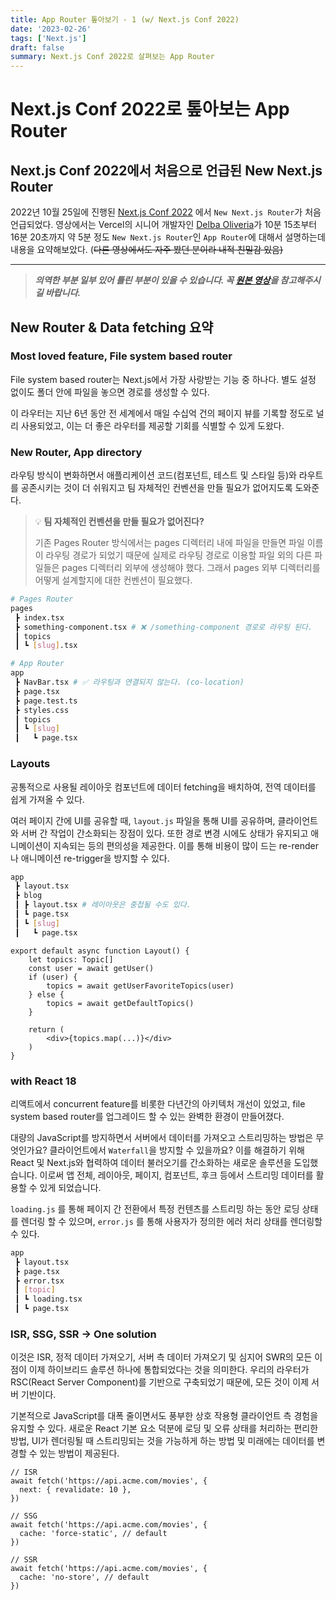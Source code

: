 ```yaml
---
title: App Router 톺아보기 - 1 (w/ Next.js Conf 2022)
date: '2023-02-26'
tags: ['Next.js']
draft: false
summary: Next.js Conf 2022로 살펴보는 App Router
---
```


# Next.js Conf 2022로 톺아보는 App Router

## Next.js Conf 2022에서 처음으로 언급된 New Next.js Router

2022년 10월 25일에 진행된 [Next.js Conf 2022](https://www.youtube.com/live/NiknNI_0J48?feature=shared&t=612) 에서 `New Next.js Router`가 처음 언급되었다. 영상에서는 Vercel의 시니어 개발자인 [Delba Oliveria](https://twitter.com/delba_oliveira)가 10분 15초부터 16분 20초까지 약 5분 정도 `New Next.js Router`인 `App Router`에 대해서 설명하는데 내용을 요약해보았다. (~~다른 영상에서도 자주 봤던 분이라 내적 친밀감 있음)~~

---

> **_의역한 부분 일부 있어 틀린 부분이 있을 수 있습니다. 꼭 [원본 영상](https://www.youtube.com/live/NiknNI_0J48?feature=shared&t=612)을 참고해주시길 바랍니다._**

## New Router & Data fetching 요약

### Most loved feature, File system based router

File system based router는 Next.js에서 가장 사랑받는 기능 중 하나다. 별도 설정 없이도 폴더 안에 파일을 놓으면 경로를 생성할 수 있다.

이 라우터는 지난 6년 동안 전 세계에서 매일 수십억 건의 페이지 뷰를 기록할 정도로 널리 사용되었고, 이는 더 좋은 라우터를 제공할 기회를 식별할 수 있게 도왔다.

### New Router, App directory

라우팅 방식이 변화하면서 애플리케이션 코드(컴포넌트, 테스트 및 스타일 등)와 라우트를 공존시키는 것이 더 쉬워지고 팀 자체적인 컨벤션을 만들 필요가 없어지도록 도와준다.

> 💡 **팀 자체적인 컨벤션을 만들 필요가 없어진다?**
>
> 기존 Pages Router 방식에서는 pages 디렉터리 내에 파일을 만들면 파일 이름이 라우팅 경로가 되었기 때문에 실제로 라우팅 경로로 이용할 파일 외의 다른 파일들은 pages 디렉터리 외부에 생성해야 했다. 그래서 pages 외부 디렉터리를 어떻게 설계할지에 대한 컨벤션이 필요했다.

```bash
# Pages Router
pages
 ┣ index.tsx
 ┣ something-component.tsx # ❌ /something-component 경로로 라우팅 된다.
 ┃ topics
 ┃ ┗ [slug].tsx
```

```bash
# App Router
app
 ┣ NavBar.tsx # ✅ 라우팅과 연결되지 않는다. (co-location)
 ┣ page.tsx
 ┣ page.test.ts
 ┣ styles.css
 ┃ topics
 ┃ ┗ [slug]
 ┃   ┗ page.tsx

```

### Layouts

공통적으로 사용될 레이아웃 컴포넌트에 데이터 fetching을 배치하여, 전역 데이터를 쉽게 가져올 수 있다.

여러 페이지 간에 UI를 공유할 때, `layout.js` 파일을 통해 UI를 공유하며, 클라이언트와 서버 간 작업이 간소화되는 장점이 있다. 또한 경로 변경 시에도 상태가 유지되고 애니메이션이 지속되는 등의 편의성을 제공한다. 이를 통해 비용이 많이 드는 re-render나 애니메이션 re-trigger을 방지할 수 있다.

```bash
app
 ┣ layout.tsx
 ┣ blog
 ┃ ┣ layout.tsx # 레이아웃은 중첩될 수도 있다.
 ┃ ┗ page.tsx
 ┃ ┗ [slug]
 ┃   ┗ page.tsx
```

```tsx
export default async function Layout() {
	let topics: Topic[]
	const user = await getUser()
	if (user) {
		topics = await getUserFavoriteTopics(user)
	} else {
		topics = await getDefaultTopics()
	}

	return (
		<div>{topics.map(...)}</div>
	)
}
```

### with React 18

리액트에서 concurrent feature를 비롯한 다년간의 아키텍처 개선이 있었고, file system based router를 업그레이드 할 수 있는 완벽한 환경이 만들어졌다.

대량의 JavaScript를 방지하면서 서버에서 데이터를 가져오고 스트리밍하는 방법은 무엇인가요? 클라이언트에서 `Waterfall`을 방지할 수 있을까요? 이를 해결하기 위해 React 및 Next.js와 협력하여 데이터 불러오기를 간소화하는 새로운 솔루션을 도입했습니다. 이로써 앱 전체, 레이아웃, 페이지, 컴포넌트, 후크 등에서 스트리밍 데이터를 활용할 수 있게 되었습니다.

`loading.js` 를 통해 페이지 간 전환에서 특정 컨텐츠를 스트리밍 하는 동안 로딩 상태를 렌더링 할 수 있으며, `error.js` 를 통해 사용자가 정의한 에러 처리 상태를 렌더링할 수 있다.

```bash
app
 ┣ layout.tsx
 ┣ page.tsx
 ┣ error.tsx
 ┃ [topic]
 ┃ ┗ loading.tsx
 ┃ ┗ page.tsx
```

### ISR, SSG, SSR → One solution

이것은 ISR, 정적 데이터 가져오기, 서버 측 데이터 가져오기 및 심지어 SWR의 모든 이점이 이제 하이브리드 솔루션 하나에 통합되었다는 것을 의미한다. 우리의 라우터가 RSC(React Server Component)를 기반으로 구축되었기 때문에, 모든 것이 이제 서버 기반이다.

기본적으로 JavaScript를 대폭 줄이면서도 풍부한 상호 작용형 클라이언트 측 경험을 유지할 수 있다. 새로운 React 기본 요소 덕분에 로딩 및 오류 상태를 처리하는 편리한 방법, UI가 렌더링될 때 스트리밍되는 것을 가능하게 하는 방법 및 미래에는 데이터를 변경할 수 있는 방법이 제공된다.

```tsx
// ISR
await fetch('https://api.acme.com/movies', {
  next: { revalidate: 10 },
})

// SSG
await fetch('https://api.acme.com/movies', {
  cache: 'force-static', // default
})

// SSR
await fetch('https://api.acme.com/movies', {
  cache: 'no-store', // default
})
```
